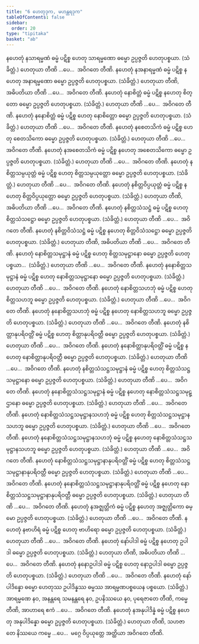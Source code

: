 ```yaml
---
title: "6 ဟေတုဒုက, မဟန္တရဒုက"
tableOfContents: false
sidebar:
  order: 20
type: "tipitaka"
basket: "ab"
---
```



<DynamicBreadcrumb />

<Division number="26">

<Paragraph number="60">
နဟေတုံ နသာရမ္မဏံ ဓမ္မံ ပဋိစ္စ ဟေတု သာရမ္မဏော ဓမ္မော ဥပ္ပဇ္ဇတိ ဟေတုပစ္စယာ. (သံခိတ္တံ.) ဟေတုယာ တီဏိ …ပေ…  အဝိဂတေ တီဏိ.
</Paragraph>

<Paragraph number="61">
နဟေတုံ နအနာရမ္မဏံ ဓမ္မံ ပဋိစ္စ နဟေတု အနာရမ္မဏော ဓမ္မော ဥပ္ပဇ္ဇတိ ဟေတုပစ္စယာ. (သံခိတ္တံ.) ဟေတုယာ တီဏိ, အဓိပတိယာ တီဏိ …ပေ…  အဝိဂတေ တီဏိ.
</Paragraph>

</Division>
<Division number="27">

<Paragraph number="62">
နဟေတုံ နောစိတ္တံ ဓမ္မံ ပဋိစ္စ နဟေတု စိတ္တော ဓမ္မော ဥပ္ပဇ္ဇတိ ဟေတုပစ္စယာ. (သံခိတ္တံ.) ဟေတုယာ တီဏိ …ပေ…  အဝိဂတေ တီဏိ.
</Paragraph>

<Paragraph number="63">
နဟေတုံ နနောစိတ္တံ ဓမ္မံ ပဋိစ္စ ဟေတု နောစိတ္တော ဓမ္မော ဥပ္ပဇ္ဇတိ ဟေတုပစ္စယာ. (သံခိတ္တံ.) ဟေတုယာ တီဏိ …ပေ…  အဝိဂတေ တီဏိ.
</Paragraph>

</Division>
<Division number="28">

<Paragraph number="64">
နဟေတုံ နစေတသိကံ ဓမ္မံ ပဋိစ္စ ဟေတု စေတသိကော ဓမ္မော ဥပ္ပဇ္ဇတိ ဟေတုပစ္စယာ. (သံခိတ္တံ.) ဟေတုယာ တီဏိ …ပေ…  အဝိဂတေ တီဏိ.
</Paragraph>

<Paragraph number="65">
နဟေတုံ နအစေတသိကံ ဓမ္မံ ပဋိစ္စ နဟေတု အစေတသိကော ဓမ္မော ဥပ္ပဇ္ဇတိ ဟေတုပစ္စယာ. (သံခိတ္တံ.) ဟေတုယာ တီဏိ …ပေ…  အဝိဂတေ တီဏိ.
</Paragraph>

</Division>
<Division number="29">

<Paragraph number="66">
နဟေတုံ နစိတ္တသမ္ပယုတ္တံ ဓမ္မံ ပဋိစ္စ ဟေတု စိတ္တသမ္ပယုတ္တော ဓမ္မော ဥပ္ပဇ္ဇတိ ဟေတုပစ္စယာ. (သံခိတ္တံ.) ဟေတုယာ တီဏိ …ပေ…  အဝိဂတေ တီဏိ.
</Paragraph>

<Paragraph number="67">
နဟေတုံ နစိတ္တဝိပ္ပယုတ္တံ ဓမ္မံ ပဋိစ္စ နဟေတု စိတ္တဝိပ္ပယုတ္တော ဓမ္မော ဥပ္ပဇ္ဇတိ ဟေတုပစ္စယာ. (သံခိတ္တံ.) ဟေတုယာ တီဏိ, အဓိပတိယာ တီဏိ …ပေ…  အဝိဂတေ တီဏိ.
</Paragraph>

</Division>
<Division number="30">

<Paragraph number="68">
နဟေတုံ နစိတ္တသံသဋ္ဌံ ဓမ္မံ ပဋိစ္စ ဟေတု စိတ္တသံသဋ္ဌော ဓမ္မော ဥပ္ပဇ္ဇတိ ဟေတုပစ္စယာ. (သံခိတ္တံ.) ဟေတုယာ တီဏိ …ပေ…  အဝိဂတေ တီဏိ.
</Paragraph>

<Paragraph number="69">
နဟေတုံ နစိတ္တဝိသံသဋ္ဌံ ဓမ္မံ ပဋိစ္စ နဟေတု စိတ္တဝိသံသဋ္ဌော ဓမ္မော ဥပ္ပဇ္ဇတိ ဟေတုပစ္စယာ. (သံခိတ္တံ.) ဟေတုယာ တီဏိ, အဓိပတိယာ တီဏိ …ပေ…  အဝိဂတေ တီဏိ.
</Paragraph>

</Division>
<Division number="31">

<Paragraph number="70">
နဟေတုံ နောစိတ္တသမုဋ္ဌာနံ ဓမ္မံ ပဋိစ္စ ဟေတု စိတ္တသမုဋ္ဌာနော ဓမ္မော ဥပ္ပဇ္ဇတိ ဟေတုပစ္စယာ…  (သံခိတ္တံ.) ဟေတုယာ တီဏိ …ပေ…  အဝိဂတေ တီဏိ.
</Paragraph>

<Paragraph number="71">
နဟေတုံ နနောစိတ္တသမုဋ္ဌာနံ ဓမ္မံ ပဋိစ္စ ဟေတု နောစိတ္တသမုဋ္ဌာနော ဓမ္မော ဥပ္ပဇ္ဇတိ ဟေတုပစ္စယာ. (သံခိတ္တံ.) ဟေတုယာ တီဏိ …ပေ…  အဝိဂတေ တီဏိ.
</Paragraph>

</Division>
<Division number="32">

<Paragraph number="72">
နဟေတုံ နောစိတ္တသဟဘုံ ဓမ္မံ ပဋိစ္စ ဟေတု စိတ္တသဟဘူ ဓမ္မော ဥပ္ပဇ္ဇတိ ဟေတုပစ္စယာ. (သံခိတ္တံ.) ဟေတုယာ တီဏိ …ပေ…  အဝိဂတေ တီဏိ.
</Paragraph>

<Paragraph number="73">
နဟေတုံ နနောစိတ္တသဟဘုံ ဓမ္မံ ပဋိစ္စ နဟေတု နောစိတ္တသဟဘူ ဓမ္မော ဥပ္ပဇ္ဇတိ ဟေတုပစ္စယာ. (သံခိတ္တံ.) ဟေတုယာ တီဏိ …ပေ…  အဝိဂတေ တီဏိ.
</Paragraph>

</Division>
<Division number="33">

<Paragraph number="74">
နဟေတုံ နစိတ္တာနုပရိဝတ္တိံ ဓမ္မံ ပဋိစ္စ ဟေတု စိတ္တာနုပရိဝတ္တီ ဓမ္မော ဥပ္ပဇ္ဇတိ ဟေတုပစ္စယာ. (သံခိတ္တံ.) ဟေတုယာ တီဏိ …ပေ…  အဝိဂတေ တီဏိ.
</Paragraph>

<Paragraph number="75">
နဟေတုံ နနောစိတ္တာနုပရိဝတ္တိံ ဓမ္မံ ပဋိစ္စ နဟေတု နောစိတ္တာနုပရိဝတ္တီ ဓမ္မော ဥပ္ပဇ္ဇတိ ဟေတုပစ္စယာ. (သံခိတ္တံ.) ဟေတုယာ တီဏိ …ပေ…  အဝိဂတေ တီဏိ.
</Paragraph>

</Division>
<Division number="34">

<Paragraph number="76">
နဟေတုံ နစိတ္တသံသဋ္ဌသမုဋ္ဌာနံ ဓမ္မံ ပဋိစ္စ ဟေတု စိတ္တသံသဋ္ဌသမုဋ္ဌာနော ဓမ္မော ဥပ္ပဇ္ဇတိ ဟေတုပစ္စယာ. (သံခိတ္တံ.) ဟေတုယာ တီဏိ …ပေ…  အဝိဂတေ တီဏိ.
</Paragraph>

<Paragraph number="77">
နဟေတုံ နနောစိတ္တသံသဋ္ဌသမုဋ္ဌာနံ ဓမ္မံ ပဋိစ္စ နဟေတု နောစိတ္တသံသဋ္ဌသမုဋ္ဌာနော ဓမ္မော ဥပ္ပဇ္ဇတိ ဟေတုပစ္စယာ. (သံခိတ္တံ.) ဟေတုယာ တီဏိ …ပေ…  အဝိဂတေ တီဏိ.
</Paragraph>

</Division>
<Division number="35">

<Paragraph number="78">
နဟေတုံ နောစိတ္တသံသဋ္ဌသမုဋ္ဌာနသဟဘုံ ဓမ္မံ ပဋိစ္စ ဟေတု စိတ္တသံသဋ္ဌသမုဋ္ဌာနသဟဘူ ဓမ္မော ဥပ္ပဇ္ဇတိ ဟေတုပစ္စယာ. (သံခိတ္တံ.) ဟေတုယာ တီဏိ …ပေ…  အဝိဂတေ တီဏိ.
</Paragraph>

<Paragraph number="79">
နဟေတုံ နနောစိတ္တသံသဋ္ဌသမုဋ္ဌာနသဟဘုံ ဓမ္မံ ပဋိစ္စ နဟေတု နောစိတ္တသံသဋ္ဌသမုဋ္ဌာနသဟဘူ ဓမ္မော ဥပ္ပဇ္ဇတိ ဟေတုပစ္စယာ. (သံခိတ္တံ.) ဟေတုယာ တီဏိ …ပေ…  အဝိဂတေ တီဏိ.
</Paragraph>

</Division>
<Division number="36">

<Paragraph number="80">
နဟေတုံ နောစိတ္တသံသဋ္ဌသမုဋ္ဌာနာနုပရိဝတ္တိံ ဓမ္မံ ပဋိစ္စ ဟေတု စိတ္တသံသဋ္ဌသမုဋ္ဌာနာနုပရိဝတ္တီ ဓမ္မော ဥပ္ပဇ္ဇတိ ဟေတုပစ္စယာ. (သံခိတ္တံ.) ဟေတုယာ တီဏိ …ပေ…  အဝိဂတေ တီဏိ.
</Paragraph>

<Paragraph number="81">
နဟေတုံ နနောစိတ္တသံသဋ္ဌသမုဋ္ဌာနာနုပရိဝတ္တိံ ဓမ္မံ ပဋိစ္စ နဟေတု နောစိတ္တသံသဋ္ဌသမုဋ္ဌာနာနုပရိဝတ္တီ ဓမ္မော ဥပ္ပဇ္ဇတိ ဟေတုပစ္စယာ. (သံခိတ္တံ.) ဟေတုယာ တီဏိ …ပေ…  အဝိဂတေ တီဏိ.
</Paragraph>

</Division>
<Division number="37">

<Paragraph number="82">
နဟေတုံ နအဇ္ဈတ္တိကံ ဓမ္မံ ပဋိစ္စ နဟေတု အဇ္ဈတ္တိကော ဓမ္မော ဥပ္ပဇ္ဇတိ ဟေတုပစ္စယာ. (သံခိတ္တံ.) ဟေတုယာ တီဏိ …ပေ…  အဝိဂတေ တီဏိ.
</Paragraph>

<Paragraph number="83">
နဟေတုံ နဗာဟိရံ ဓမ္မံ ပဋိစ္စ ဟေတု ဗာဟိရော ဓမ္မော ဥပ္ပဇ္ဇတိ ဟေတုပစ္စယာ. (သံခိတ္တံ.) ဟေတုယာ တီဏိ …ပေ…  အဝိဂတေ တီဏိ.
</Paragraph>

</Division>
<Division number="38">

<Paragraph number="84">
နဟေတုံ နော်ပါဒါ ဓမ္မံ ပဋိစ္စ နဟေတု ဥပါဒါ ဓမ္မော ဥပ္ပဇ္ဇတိ ဟေတုပစ္စယာ. (သံခိတ္တံ.) ဟေတုယာ တီဏိ, အဓိပတိယာ တီဏိ …ပေ…  အဝိဂတေ တီဏိ.
</Paragraph>

<Paragraph number="85">
နဟေတုံ နနောဥပါဒါ ဓမ္မံ ပဋိစ္စ ဟေတု နောဥပါဒါ ဓမ္မော ဥပ္ပဇ္ဇတိ ဟေတုပစ္စယာ. (သံခိတ္တံ.) ဟေတုယာ တီဏိ …ပေ…  အဝိဂတေ တီဏိ.
</Paragraph>

</Division>
<Division number="39">

<Paragraph number="86">
နဟေတုံ နော်ပါဒိန္နော ဓမ္မော ဟေတုဿ ဥပါဒိန္နဿ ဓမ္မဿ အာရမ္မဏပစ္စယေန ပစ္စယော. (သံခိတ္တံ.) အာရမ္မဏေ နဝ, အနန္တရေ သမနန္တရေ နဝ, ဥပနိဿယေ နဝ, ပုရေဇာတေ တီဏိ, ကမ္မေ တီဏိ, အာဟာရေ ဧကံ …ပေ…  အဝိဂတေ တီဏိ.
</Paragraph>

<Paragraph number="87">
နဟေတုံ နအနုပါဒိန္နံ ဓမ္မံ ပဋိစ္စ နဟေတု အနုပါဒိန္နော ဓမ္မော ဥပ္ပဇ္ဇတိ ဟေတုပစ္စယာ. (သံခိတ္တံ.) ဟေတုယာ တီဏိ, သဟဇာတေ နိဿယေ ကမ္မေ …ပေ…  မဂ္ဂေ ဝိပ္ပယုတ္တေ အတ္ထိယာ အဝိဂတေ တီဏိ.
</Paragraph>
</Division>